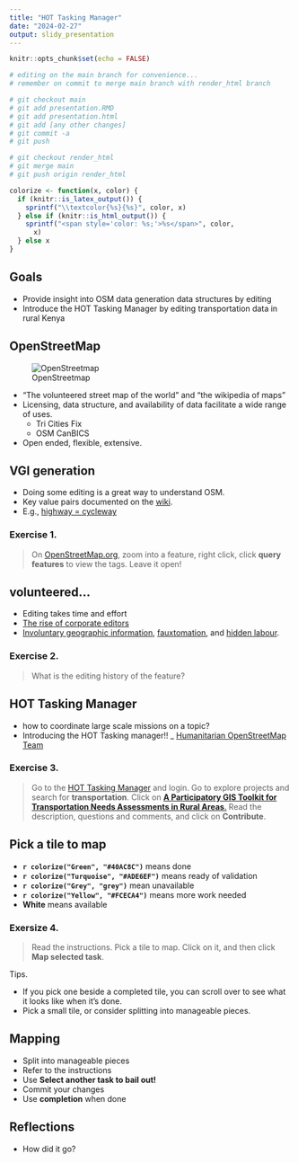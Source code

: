 ```yaml
---
title: "HOT Tasking Manager"
date: "2024-02-27"
output: slidy_presentation
---
```


```r
knitr::opts_chunk$set(echo = FALSE)

# editing on the main branch for convenience...
# remember on commit to merge main branch with render_html branch

# git checkout main
# git add presentation.RMD
# git add presentation.html
# git add [any other changes]
# git commit -a
# git push

# git checkout render_html
# git merge main
# git push origin render_html

colorize <- function(x, color) {
  if (knitr::is_latex_output()) {
    sprintf("\\textcolor{%s}{%s}", color, x)
  } else if (knitr::is_html_output()) {
    sprintf("<span style='color: %s;'>%s</span>", color,
      x)
  } else x
}
```

## Goals

- Provide insight into OSM data generation data structures by editing
- Introduce the HOT Tasking Manager by editing transportation data in rural Kenya


## OpenStreetMap

<div class="columns-2">
![OpenStreetmap](www/Openstreetmap_logo.svg.png)

- "The volunteered street map of the world" and "the wikipedia of maps"
- Licensing, data structure, and availability of data facilitate a wide range of 
uses.
   - Tri Cities Fix
   - OSM CanBICS
- Open ended, flexible, extensive.

</div>

## VGI generation

- Doing some editing is a great way to understand OSM.
- Key value pairs documented on the [wiki](https://wiki.openstreetmap.org/).
- E.g., [highway = cycleway](https://wiki.openstreetmap.org/wiki/Tag:highway%3Dcycleway)

### Exercise 1. 
> On [OpenStreetMap.org](https://www.openstreetmap.org), zoom into a feature, right click, click **query features** to view the tags. Leave it open!

## volunteered...

- Editing takes time and effort
- [The rise of corporate editors](https://www.mdpi.com/2220-9964/8/5/232)
- [Involuntary geographic information](https://doi.org/10.1080/00045608.2011.595657), [fauxtomation](https://logicmag.io/failure/the-automation-charade/), 
and [hidden labour](https://mitsloan.mit.edu/ideas-made-to-matter/hidden-work-created-artificial-intelligence-programs).

### Exercise 2. 

> What is the editing history of the feature?

## HOT Tasking Manager

- how to coordinate large scale missions on a topic?
- Introducing the HOT Tasking manager!!
_ [Humanitarian OpenStreetMap Team](https://www.hotosm.org/)

### Exercise 3. 

> Go to the [HOT Tasking Manager](https://tasks.hotosm.org/) and login. Go to 
explore projects and search for **transportation**. Click on [**A Participatory GIS Toolkit for Transportation Needs Assessments in Rural Areas**.](https://tasks.hotosm.org/projects/12614) Read the description, questions and comments, and click on **Contribute**.

## Pick a tile to map

- **`r colorize("Green", "#40AC8C")`** means done
- **`r colorize("Turquoise", "#ADE6EF")`** means ready of validation
- **`r colorize("Grey", "grey")`** mean unavailable
- **`r colorize("Yellow", "#FCECA4")`** means more work needed
- **White** means available

### Exersize 4.

> Read the instructions. Pick a tile to map. Click on it, and then click **Map selected task**.

Tips. 

- If you pick one beside a completed tile, you can scroll over to see what it looks like when it's done.
- Pick a small tile, or consider splitting into manageable pieces.

## Mapping

- Split into manageable pieces
- Refer to the instructions
- Use **Select another task to bail out!**
- Commit your changes
- Use **completion** when done

## Reflections

- How did it go?
